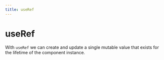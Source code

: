 ```yaml
---
title: useRef
---
```



# useRef

With `useRef` we can create and update a single mutable value that exists for the lifetime of the component instance.

<Example code={useRef} />
